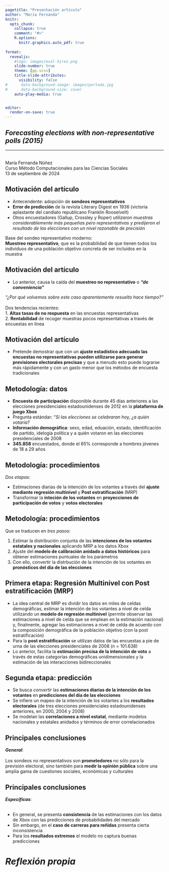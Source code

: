 ```yaml
---
pagetitle: "Presentación artículo"
author: "María Fernanda"
knitr:
  opts_chunk: 
    collapse: true
    comment: "#>" 
    R.options:
      knitr.graphics.auto_pdf: true
      
format: 
  revealjs:
    #logo: images/eval-hires.png
    slide-number: true
    theme: [pp.scss]
    title-slide-attributes:
      visibility: false
#      data-background-image: images/portada.jpg
#      data-background-size: cover
    auto-play-media: true


editor:
  render-on-save: true
---
```




:::: { .v-center-container}

# [***Forecasting elections with non-representative polls (2015)***]{.purple}{data-background-color="#CABFFF"}

-------------------------------------------------------------------------------------------
<br />
María Fernanda Núñez <br/ > 
Curso Método Computacionales para las Ciencias Sociales <br />
13 de septiembre de 2024

::::

## [Motivación del artículo]{.purple}

- Antecendente: adopción de **sondeos representativos** 
- **Error de predicción** de la revista Literary Digest en 1936 (victoria aplastante del candiato republicano Franklin Rooselvelt)
- Otros encuestadores (Gallup, Crossley y Roper) *utilizaron muestras considerablemente más pequeñas pero representativas y predijeron el resultado de las elecciones con un nivel razonable de precisión* 

::: {.content-box-purple}
Base del [sondeo representativo moderno]{.purple}: <br />
**Muestreo representativo**, que es la probabilidad de que tienen todos los individuos de una población objetivo concreta de ser incluidos en la muestra

:::


## [Motivación del artículo]{.purple}

- Lo anterior, causa la caída del [**muestreo no representativo**]{.purple} o [***"de conveniencia"***]{.purple}

:::{.content-box-purple}
*"¿Por qué volvemos sobre este caso aparentemente resuelto hace tiempo?"* 
<br/>
<br />
Dos tendencias recientes: <br/>
1. **Altas tasas de no respuesta** en las encuestas representativas <br />
2. **Rentabilidad** de recoger muestras pocos representativas a través de encuestas en línea
:::

## [Motivación del artículo]{.purple}

- Pretende demostrar que con un **ajuste estadístico adecuado las encuestas no representativas pueden utilizarse para generar previsiones electorales precisas** y que a menudo esto puede lograrse más rápidamente y con un gasto menor que los métodos de encuesta tradicionales

## [Metodología: datos]{.black} {data-background-color="#CABFFF"}

- **Encuesta de participación** disponible durante 45 días anteriores a las elecciones presidenciales estadounidenses de 2012 en la [**plataforma de juego Xbox**]{.purple}
- Pregunta estándar: [*"Si las elecciones se celebraran hoy, ¿a quién votaría?*]{.purple}
- [**Información demográfica**]{.purple}: sexo, edad, eduación, estado, identificación de partido, idelogía política y a quién votaron en las elecciones presidenciales de 2008
- **345.858** encuestados, donde el 65% corresponde a hombres jóvenes de 18 a 29 años

## [Metodología: procedimientos]{.black} {data-background-color="#CABFFF"}

:::{.content-box-blue}
*Dos etapas*: 

- Estimaciones diarias de la intención de los votantes a través del **ajuste mediante [regresión multinivel]{.purple}** y [**Post estratificación**]{.purple} (MRP)
- Transformar la **inteción de los votantes** en **proyecciones de participación de votos** y **votos electorales** 
:::

## [Metodología: procedimientos]{.black} {data-background-color="#CABFFF"}

Que se traducen en *tres pasos*: 

1. Estimar la distribución conjunta de las [**intenciones de los votantes estatales y nacionales**]{.purple} aplicando MRP a los datos Xbox 
2. Ajuste del [**modelo de calibración anidado a datos históricos**]{.purple} para obtener estimaciones puntuales de los parámetros 
3. Con ello, convertir la distrbución de la intención de los votantes en [**pronósticos del día de las elecciones**]{.purple} 


## [Primera etapa: [Regresión Multinivel con Post estratificación (MRP)]{.purple}]{.black}{data-background-color="#CABFFF"} 

- La idea central de MRP es dividir los datos en miles de celdas demográficas, estimar la intención de los votantes a nivel de celda utilizando un **modelo de regresión multinivel** (permite observar las estimaciones a nivel de celda que se emplean en la estimación nacional) y, finalmente, agregar las estimaciones a nivel de celda de acuerdo con la composición demográfica de la población objetivo (con la post estratificación)
- Para la **post estratificación** se utilizan datos de las encuestas a pie de urna de las elecciones presidenciales de 2008 (n = 101.638)
- Lo anterior, facilita la [**estimación precisa de la intención de voto**]{.purple} a través de estas categorías demográficas unidimensionales y la estimación de las interacciones bidireccionales




## [Segunda etapa: [predicción]{.purple}]{.black}{data-background-color="#CABFFF"} 

- Se busca *convertir* las **estimaciones diarias de la intención de los votantes** en [**predicciones del día de las elecciones**]{.purple}
- Se infiere un mapeo de la intención de los votantes a los **resultados electorales** (de tres elecciones presidenciales estadounidenses anteriores, en 2000, 2004 y 2008)
- Se modelan las **correlaciones a nivel estatal**, mediante modelos nacionales y estatales anidados y términos de error correlacionados

## [Principales conclusiones]{.purple} 

:::{.content-box-blue}
***General***: <br/>
<br/>
Los sondeos no representativos son **prometedores** no sólo para la previsión electoral, sino también para [**medir la opinión pública**]{.purple} sobre una amplia gama de cuestiones sociales, económicas y culturales 

:::

## [Principales conclusiones]{.purple} 

:::{.content-box-purple}
***Específicas***: <br/>
<br/>

- En general, se presenta [**consistencia**]{.purple} de las estimaciones con los datos de Xbox con las predicciones de probabilidades del mercado 
- Sin embargo, en el **caso de carreras para reñidas** presenta cierta inconsistencia
- Para los **resultados extremos** el modelo no captura buenas predicciones 
:::

# [*Reflexión propia*]{.black} {data-background-color="#CABFFF"}